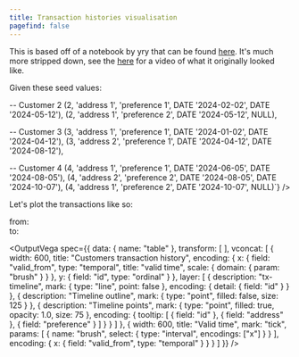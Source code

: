 ```yaml
---
title: Transaction histories visualisation
pagefind: false
---
```



This is based off of a notebook by yry that can be found [here](https://github.com/xtdb/sakila-playground/blob/db79cfc3e4b36a2fac0cedeffd4704801821ef02/dev/nb/tx_history.clj). It's much more stripped down, see the [here](https://juxt.slack.com/archives/C06C4L7HRFC/p1709049998640449) for a video of what it originally looked like.

Given these seed values:

<Fiddle magicContext="my-context">
  <Txs txs={`
INSERT INTO customer (xt$id, address, preference, xt$valid_from, xt$valid_to)
VALUES
-- Customer 1
(1, 'address 1', 'preference 1', DATE '2024-01-01', DATE '2024-01-05'),
(1, 'address 2', 'preference 1', DATE '2024-01-05', DATE '2024-03-10'),
(1, 'address 2', 'preference 2', DATE '2024-03-10', DATE '2024-06-15'),
(1, 'address 2', 'preference 3', DATE '2024-06-15', NULL),

-- Customer 2
(2, 'address 1', 'preference 1', DATE '2024-02-02', DATE '2024-05-12'),
(2, 'address 1', 'preference 2', DATE '2024-05-12', NULL),

-- Customer 3
(3, 'address 1', 'preference 1', DATE '2024-01-02', DATE '2024-04-12'),
(3, 'address 2', 'preference 1', DATE '2024-04-12', DATE '2024-08-12'),

-- Customer 4
(4, 'address 1', 'preference 1', DATE '2024-06-05', DATE '2024-08-05'),
(4, 'address 2', 'preference 2', DATE '2024-08-05', DATE '2024-10-07'),
(4, 'address 1', 'preference 2', DATE '2024-10-07', NULL)`} />
</Fiddle>

Let's plot the transactions like so:

<Fiddle autoLoad magicContext="my-context">
  <div class="flex flex-row gap-2 items-center">
    <div class="flex flex-row gap-2 items-center">
      from:
      <DateRange name="from" start="2024-01-01" stop="2025-01-01" step="1 month" value="2024-01-01" />
    </div>
    <div class="flex flex-row gap-2 items-center">
      to:
      <DateRange name="to" start="2024-01-01" stop="2025-01-01" step="1 month" value="2025-01-01" />
    </div>
  </div>
  <QueryTemplate q={`
SELECT CAST(customer.xt$id AS INTEGER) AS id,
   customer.address,
   customer.preference,
   customer.xt$valid_from AS valid_from,
   customer.xt$valid_to AS valid_to
FROM customer FOR VALID_TIME FROM {{from}} TO {{to}}
ORDER BY CAST (customer.xt$id AS INTEGER), customer.xt$valid_from`} />

  <OutputVega spec={{
    data: { name: "table" },
    transform: [
    ],
    vconcat: [
      {
        width: 600,
        title: "Customers transaction history",
        encoding: {
          x: {
            field: "valid_from",
            type: "temporal",
            title: "valid time",
            scale: { domain: { param: "brush" } }
          },
          y: {
            field: "id",
            type: "ordinal"
          }
        },
        layer: [
          {
            description: "tx-timeline",
            mark: {
              type: "line",
              point: false
            },
            encoding: { detail: { field: "id" } }
          },
          {
            description: "Timeline outline",
            mark: {
              type: "point",
              filled: false,
              size: 125
            }
          },
          {
            description: "Timeline points",
            mark: {
              type: "point",
              filled: true,
              opacity: 1.0,
              size: 75
            },
            encoding: {
              tooltip: [
                { field: "id" },
                { field: "address" },
                { field: "preference" }
              ]
            }
          }
        ]
      },
      {
        width: 600,
        title: "Valid time",
        mark: "tick",
        params: [
          {
            name: "brush",
            select: { type: "interval", encodings: ["x"] }
          }
        ],
        encoding: { x: { field: "valid_from", type: "temporal" } }
      }
    ]
  }} />
</Fiddle>
